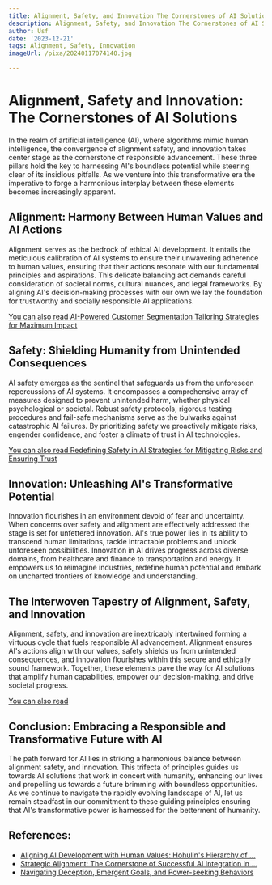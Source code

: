 ```yaml
---
title: Alignment, Safety, and Innovation The Cornerstones of AI Solutions
description: Alignment, Safety, and Innovation The Cornerstones of AI Solutions
author: Usf
date: '2023-12-21'
tags: Alignment, Safety, Innovation
imageUrl: /pixa/20240117074140.jpg

---
```

# Alignment, Safety and Innovation: The Cornerstones of  AI Solutions

In the  realm of artificial intelligence (AI), where algorithms mimic human intelligence, the convergence of alignment safety, and innovation takes center stage as the cornerstone of responsible advancement. These three pillars hold the key to harnessing AI's boundless potential while steering clear of its insidious pitfalls. As we venture into this transformative era the imperative to forge a harmonious interplay between these elements becomes  increasingly apparent. 

## Alignment: Harmony Between Human Values and AI Actions

Alignment serves as the bedrock of ethical AI  development. It entails the meticulous calibration of AI systems to ensure their unwavering adherence to human values, ensuring that their actions  resonate with our fundamental principles and aspirations. This  delicate balancing act demands careful  consideration of societal norms, cultural nuances, and legal frameworks. By aligning AI's decision-making processes with our own we lay the foundation for trustworthy and socially responsible AI applications.

[You can also  read AI-Powered Customer Segmentation Tailoring  Strategies for Maximum Impact](AI-Powered%20Customer%20Segmentation%20Tailoring%20Strategies%20for%20Maximum%20Impact)


## Safety: Shielding Humanity from Unintended Consequences

AI  safety emerges as the sentinel that safeguards us from the unforeseen repercussions of AI systems.  It encompasses a comprehensive  array of measures designed to prevent unintended harm, whether physical psychological or societal. Robust safety protocols, rigorous testing procedures and fail-safe mechanisms serve as  the bulwarks against catastrophic AI failures. By  prioritizing safety we proactively mitigate risks, engender confidence,  and  foster a climate of trust in AI technologies.

[You can also read  Redefining Safety in AI Strategies for Mitigating Risks and Ensuring Trust](Redefining%20Safety%20in%20AI%20Strategies%20for%20Mitigating%20Risks%20and%20Ensuring%20Trust)


## Innovation: Unleashing AI's Transformative  Potential

Innovation flourishes in an environment devoid of fear and  uncertainty. When concerns over safety and alignment are effectively addressed the stage is set for unfettered innovation. AI's true power  lies in its  ability to transcend human limitations, tackle intractable problems and unlock unforeseen possibilities. Innovation in AI drives progress across diverse domains, from healthcare and finance to transportation and energy.  It empowers us to reimagine industries, redefine  human potential  and  embark on uncharted frontiers of knowledge and understanding.

## The Interwoven Tapestry of Alignment, Safety, and Innovation

Alignment, safety,  and innovation are inextricably intertwined forming a virtuous cycle that  fuels responsible AI  advancement.  Alignment  ensures AI's actions align with our values, safety shields us from  unintended consequences, and innovation flourishes within this  secure and ethically sound framework. Together, these elements pave the  way for AI  solutions that amplify human capabilities, empower our  decision-making, and drive societal progress.

[You can also read  ]()


## Conclusion:  Embracing a Responsible and Transformative Future with AI

The path forward for AI lies in striking a harmonious  balance between alignment safety, and innovation. This trifecta of principles guides  us towards  AI solutions that work in concert with humanity,  enhancing our  lives and  propelling us towards a future brimming with boundless opportunities. As we continue to  navigate the rapidly evolving landscape of  AI, let us remain steadfast in our commitment to  these guiding principles ensuring that  AI's transformative power is harnessed for the  betterment of humanity.

## References:
- [Aligning AI Development with Human Values: Hohulin's Hierarchy of ...](https://www.linkedin.com/pulse/aligning-ai-development-human-values-hohulins-meets-maslows-hohulin)
- [Strategic Alignment: The Cornerstone of Successful AI Integration in ...](https://www.linkedin.com/pulse/strategic-alignment-cornerstone-successful-ai-damian-r-mingle-mba)
- [Navigating Deception, Emergent Goals, and Power-seeking Behaviors](https://community.f5.com/t5/technical-articles/ai-safety-navigating-deception-emergent-goals-and-power-seeking/ta-p/321476)
